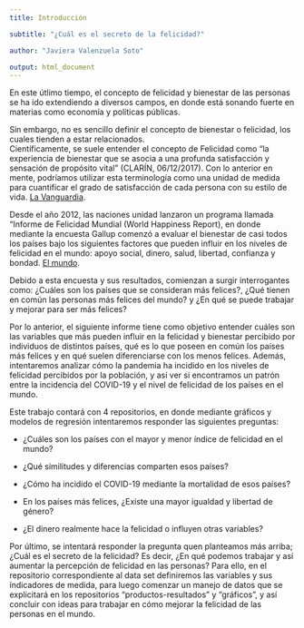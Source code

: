 ```yaml
---
title: Introducción

subtitle: "¿Cuál es el secreto de la felicidad?"

author: "Javiera Valenzuela Soto"

output: html_document
---
```


En este útlimo tiempo, el concepto de felicidad y bienestar de las personas se ha ido extendiendo a diversos campos, en donde está sonando fuerte en materias como economía y políticas públicas.

Sin embargo, no es sencillo definir el concepto de bienestar o felicidad, los cuales tienden a estar relacionados.\
Científicamente, se suele entender el concepto de Felicidad como "la experiencia de bienestar que se asocia a una profunda satisfacción y sensación de propósito vital" (CLARÍN, 06/12/2017). Con lo anterior en mente, podríamos utilizar esta terminología como una unidad de medida para cuantificar el grado de satisfacción de cada persona con su estilo de vida. [La Vanguardia](https://www.lavanguardia.com/vivo/psicologia/20171206/433415391204/claves-felicidad-ciencia.html).

Desde el año 2012, las naciones unidad lanzaron un programa llamada "Informe de Felicidad Mundial (World Happiness Report), en donde mediante la encuesta Gallup comenzó a evaluar el bienestar de casi todos los países bajo los siguientes factores que pueden influir en los niveles de felicidad en el mundo: apoyo social, dinero, salud, libertad, confianza y bondad. [El mundo](https://www.elmundo.es/vida-sana/bienestar/2018/01/29/5a6b3844468aebfb388b4601.html).

Debido a esta encuesta y sus resultados, comienzan a surgir interrogantes como: ¿Cuáles son los países que se consideran más felices?, ¿Qué tienen en común las personas más felices del mundo? y ¿En qué se puede trabajar y mejorar para ser más felices?

Por lo anterior, el siguiente informe tiene como objetivo entender cuáles son las variables que más pueden influir en la felicidad y bienestar percibido por individuos de distintos países, qué es lo que poseen en común los países más felices y en qué suelen diferenciarse con los menos felices. Además, intentaremos analizar cómo la pandemia ha incidido en los niveles de felicidad percibidos por la población, y así ver si encontramos un patrón entre la incidencia del COVID-19 y el nivel de felicidad de los países en el mundo.

Este trabajo contará con 4 repositorios, en donde mediante gráficos y modelos de regresión intentaremos responder las siguientes preguntas:

-   ¿Cuáles son los países con el mayor y menor índice de felicidad en el mundo?

-   ¿Qué similitudes y diferencias comparten esos países?

-   ¿Cómo ha incidido el COVID-19 mediante la mortalidad de esos países?

-   En los países más felices, ¿Existe una mayor igualdad y libertad de género?

-   ¿El dinero realmente hace la felicidad o influyen otras variables?

Por último, se intentará responder la pregunta quen planteamos más arriba; ¿Cuál es el secreto de la felicidad? Es decir, ¿En qué podemos trabajar y así aumentar la percepción de felicidad en las personas? Para ello, en el repositorio correspondiente al data set definiremos las variables y sus índicadores de medida, para luego comenzar un manejo de datos que se explicitará en los repositorios "productos-resultados" y "gráficos", y así concluir con ideas para trabajar en cómo mejorar la felicidad de las personas en el mundo.
